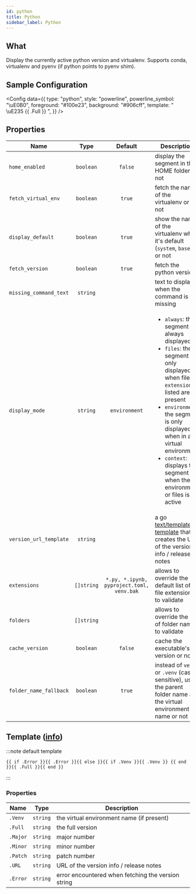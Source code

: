 ```yaml
---
id: python
title: Python
sidebar_label: Python
---
```


## What

Display the currently active python version and virtualenv.
Supports conda, virtualenv and pyenv (if python points to pyenv shim).

## Sample Configuration


<Config
  data={{
    type: "python",
    style: "powerline",
    powerline_symbol: "\uE0B0",
    foreground: "#100e23",
    background: "#906cff",
    template: " \uE235 {{ .Full }} ",
  }}
/>

## Properties

| Name                   | Type       | Default                                   | Description                                                                                                                                                                                                                          |
| ---------------------- | :--------: | :---------------------------------------: | ------------------------------------------------------------------------------------------------------------------------------------------------------------------------------------------------------------------------------------ |
| `home_enabled`         | `boolean`  | `false`                                   | display the segment in the HOME folder or not                                                                                                                                                                                        |
| `fetch_virtual_env`    | `boolean`  | `true`                                    | fetch the name of the virtualenv or not                                                                                                                                                                                              |
| `display_default`      | `boolean`  | `true`                                    | show the name of the virtualenv when it's default (`system`, `base`) or not                                                                                                                                                          |
| `fetch_version`        | `boolean`  | `true`                                    | fetch the python version                                                                                                                                                                                                             |
| `missing_command_text` | `string`   |                                           | text to display when the command is missing                                                                                                                                                                                          |
| `display_mode`         | `string`   | `environment`                             | <ul><li>`always`: the segment is always displayed</li><li>`files`: the segment is only displayed when file `extensions` listed are present</li><li>`environment`: the segment is only displayed when in a virtual environment</li><li>`context`: displays the segment when the environment or files is active</li></ul> |
| `version_url_template` | `string`   |                                           | a go [text/template][go-text-template] [template][templates] that creates the URL of the version info / release notes                                                                                                                |
| `extensions`           | `[]string` | `*.py, *.ipynb, pyproject.toml, venv.bak` | allows to override the default list of file extensions to validate                                                                                                                                                                   |
| `folders`              | `[]string` |                                           | allows to override the list of folder names to validate                                                                                                                                                                              |
| `cache_version`        | `boolean`  | `false`                                   | cache the executable's version or not                                                                                                                                                                                                |
| `folder_name_fallback` | `boolean`  | `true`                                    | instead of `venv` or `.venv` (case sensitive), use the parent folder name as the virtual environment's name or not                                                                                                                   |

## Template ([info][templates])

:::note default template

```template
{{ if .Error }}{{ .Error }}{{ else }}{{ if .Venv }}{{ .Venv }} {{ end }}{{ .Full }}{{ end }}
```

:::

### Properties

| Name     | Type     | Description                                        |
| -------- | -------- | -------------------------------------------------- |
| `.Venv`  | `string` | the virtual environment name (if present)          |
| `.Full`  | `string` | the full version                                   |
| `.Major` | `string` | major number                                       |
| `.Minor` | `string` | minor number                                       |
| `.Patch` | `string` | patch number                                       |
| `.URL`   | `string` | URL of the version info / release notes            |
| `.Error` | `string` | error encountered when fetching the version string |

[go-text-template]: https://golang.org/pkg/text/template/
[templates]: /docs/configuration/templates
